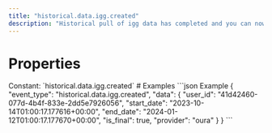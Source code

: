 ```yaml
---
title: "historical.data.igg.created"
description: "Historical pull of igg data has completed and you can now pull data for this resource."
---
```

# Properties
<ResponseField name="event_type" type="const string" required="true">
Constant: `historical.data.igg.created`
</ResponseField>
<ResponseField name="data" type="HistoricalDataCreated" required="true">
<Expandable title="HistoricalDataCreated" defaultOpen="true">
<ResponseField name="user_id" type="string" required="true">
</ResponseField>
<ResponseField name="start_date" type="string" required="true">
</ResponseField>
<ResponseField name="end_date" type="string" required="true">
</ResponseField>
<ResponseField name="is_final" type="boolean" required="true">
</ResponseField>
<ResponseField name="provider" type="string" required="true">
</ResponseField>
</Expandable>
</ResponseField>
# Examples
<CodeGroup>
```json Example
{
  "event_type": "historical.data.igg.created",
  "data": {
    "user_id": "41d42460-077d-4b4f-833e-2dd5e7926056",
    "start_date": "2023-10-14T01:00:17.177616+00:00",
    "end_date": "2024-01-12T01:00:17.177670+00:00",
    "is_final": true,
    "provider": "oura"
  }
}
```
</CodeGroup>

